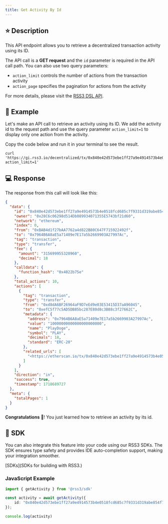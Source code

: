 ```yaml
---
title: Get Activity By Id
---
```


## ⭐️ Description

This API endpoint allows you to retrieve a decentralized transaction activity using its ID.

The API call is a **GET request** and the `id` parameter is required in the API call path. You can also use two query parameters:

- `action_limit` controls the number of actions from the transaction activity
- `action_page` specifies the pagination for actions from the activity

For more details, please visit the [RSS3 DSL API](https://docs.rss3.io/api-reference#tag/dsl/GET/decentralized/tx/{id}).

## 🔨 Example

Let's make an API call to retrieve an activity using its ID. We add the activity id to the request path and use the query parameter `action_limit=1` to display only one action from the activity.

Copy the code below and run it in your terminal to see the result.

```shell
curl 'https://gi.rss3.io/decentralized/tx/0x840e42d573ebe1ff27a9e4914573b4e0518fcd685c7f9331d319abe854f780e3?action_limit=1'
```

## 💻 Response

The response from this call will look like this:

```json
{
  "data": {
    "id": "0x840e42d573ebe1ff27a9e4914573b4e0518fcd685c7f9331d319abe854f780e3",
    "owner": "0x28C6c06298d514Db089934071355E5743bf21d60",
    "network": "ethereum",
    "index": 0,
    "from": "0xBAB4d1f27bAA7762a4d822B80C647F715922492f",
    "to": "0x7964B6A8aE5a71409e7E17a5b2669903A27997Ac",
    "tag": "transaction",
    "type": "transfer",
    "fee": {
      "amount": "315699955320960",
      "decimal": 18
    },
    "calldata": {
      "function_hash": "0x4022b75e"
    },
    "total_actions": 10,
    "actions": [
      {
        "tag": "transaction",
        "type": "transfer",
        "from": "0xd8dA6BF26964aF9D7eEd9e03E53415D37aA96045",
        "to": "0xefC5f77c5AD5DB85bc287E80d8c3B88c3f27662C",
        "metadata": {
          "address": "0x7964B6A8aE5a71409e7E17a5b2669903A27997Ac",
          "value": "10000000000000000000000",
          "name": "PlayDoge",
          "symbol": "PLAY",
          "decimals": 18,
          "standard": "ERC-20"
        },
        "related_urls": [
          "<https://etherscan.io/tx/0x840e42d573ebe1ff27a9e4914573b4e0518fcd685c7f9331d319abe854f780e3>"
        ]
      }
    ],
    "direction": "in",
    "success": true,
    "timestamp": 1718689727
  },
  "meta": {
    "totalPages": 1
  }
}
```

**Congratulations** 🎉! You just learned how to retrieve an activity by its id.

## 🧰 SDK

You can also integrate this feature into your code using our RSS3 SDKs. The SDK ensures type safety and provides IDE auto-completion support, making your integration smoother.

[SDKs](SDKs for building with RSS3.)

### JavaScript Example

```typescript
import { getActivity } from '@rss3/sdk'

const activity = await getActivity({
    id: "0x840e42d573ebe1ff27a9e4914573b4e0518fcd685c7f9331d319abe854f780e3",
});

console.log(activity)
```
